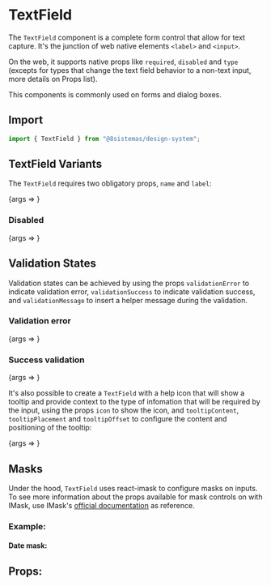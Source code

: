 
<Meta title="Forms/TextField" component={TextField} />

# TextField

The `TextField` component is a complete form control that allow for text capture. It's the junction of web native
elements `<label>` and `<input>`.

On the web, it supports native props like `required`, `disabled` and `type` (excepts for types that change the text
field behavior to a non-text input, more details on Props list).

This components is commonly used on forms and dialog boxes.

## Import

```jsx
import { TextField } from "@8sistemas/design-system";
```

## TextField Variants

The `TextField` requires two obligatory props, `name` and `label`:

<Canvas>
    <Story name="Regular TextField" args={{ name: "inputName", label: "Input Label", placeholder: "Regular Value" }}>
        {args => <TextField {...args} />}
    </Story>
</Canvas>

### Disabled

<Canvas>
    <Story
        name="Disabled TextField"
        args={{ name: "inputName", label: "Input Label Disabled", disabled: true, placeholder: "Disabled value" }}
    >
        {args => <TextField {...args} />}
    </Story>
</Canvas>

## Validation States

Validation states can be achieved by using the props `validationError` to indicate validation error, `validationSuccess`
to indicate validation success, and `validationMessage` to insert a helper message during the validation.

### Validation error

<Canvas>
    <Story
        name="Error TextField"
        args={{
            name: "inputName",
            label: "Input Label",
            value: "Wrong Input",
            validationError: true,
            validationMessage: "There seems to be something wrong with your input",
        }}
    >
        {args => <TextField {...args} />}
    </Story>
</Canvas>

### Success validation

<Canvas>
    <Story
        name="Success TextField"
        args={{ name: "inputName", label: "Input Label", value: "Right Input", icon: "success", validationSuccess: true }}
    >
        {args => <TextField {...args} />}
    </Story>
</Canvas>

It's also possible to create a `TextField` with a help icon that will show a tooltip and provide context to the type of
infomation that will be required by the input, using the props `icon` to show the icon, and `tooltipContent`,
`tooltipPlacement` and `tooltipOffset` to configure the content and positioning of the tooltip:

<Canvas>
    <Story
        name="Information TextField"
        args={{
            name: "inputName",
            label: "Input Label",
            placeholder: "Placeholder Information",
            icon: "info",
            tooltipContent:
                "Fill this field with your information, and this is a long text line so we can see it break, and break more, and even more, and even even more.",
            tooltipPlacement: "bottom-end",
            tooltipOffset: 0,
        }}
    >
        {args => <TextField {...args} />}
    </Story>
</Canvas>

## Masks

Under the hood, `TextField` uses react-imask to configure masks on inputs. To see more information about the props
available for mask controls on with IMask, use IMask's [official documentation](https://imask.js.org/) as reference.

### Example:

#### Date mask:

<Canvas>
    <Story name="Date Masked TextField">
        <TextField
            name="date"
            placeholder="aaaa-mm-dd"
            label="Date"
            masked="true"
            maskType={"datetime"}
            options={{
                format: "YYYY-MM-DD",
            }}
        />
    </Story>
</Canvas>

## Props:

<ArgsTable of={TextField} />
